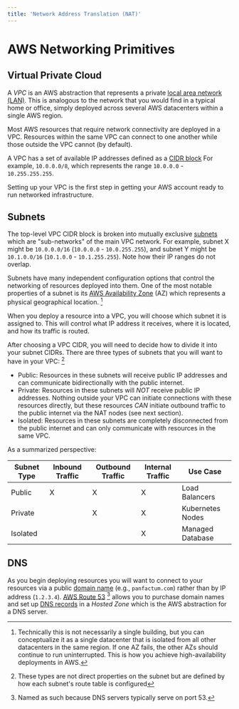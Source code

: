 ```yaml
---
title: 'Network Address Translation (NAT)'
---
```


# AWS Networking Primitives

## Virtual Private Cloud

A _VPC_ is an AWS abstraction that represents a private [local area network (LAN)](https://en.wikipedia.org/wiki/Local_area_network).
This is analogous to the network that you would find in a typical home or office, simply deployed across several AWS datacenters
within a single AWS region.

Most AWS resources that require network connectivity are deployed in a VPC. Resources within the same VPC can connect to
one another while those outside the VPC cannot (by default).

A VPC has a set of available IP addresses defined as a [CIDR block](https://aws.amazon.com/what-is/cidr/) For example,
`10.0.0.0/8`, which represents the range `10.0.0.0` - `10.255.255.255`.

Setting up your VPC is the first step in getting your AWS account ready to run networked infrastructure.

## Subnets

The top-level VPC CIDR block is broken into mutually exclusive [subnets](https://en.wikipedia.org/wiki/Subnet) which are
"sub-networks" of the main VPC network. For example, subnet X might be `10.0.0.0/16` (`10.0.0.0` - `10.0.255.255`), and
subnet Y might be `10.1.0.0/16` (`10.1.0.0` - `10.1.255.255`). Note how their IP ranges do not overlap.

Subnets have many independent configuration options that control the networking of resources deployed into them.
One of the most notable properties of a subnet is its [AWS Availability Zone](https://docs.aws.amazon.com/AWSEC2/latest/UserGuide/using-regions-availability-zones.html#concepts-availability-zones)
(AZ) which represents a physical geographical location. [^1]

[^1]:
    Technically this is not necessarily a single building, but you can conceptualize it as a single datacenter that
    is isolated from all other datacenters in the same region. If one AZ fails, the other AZs should continue
    to run uninterrupted. This is how you achieve high-availability deployments in AWS.

When you deploy a resource into a VPC, you will choose which
subnet it is assigned to. This will control what IP address it receives, where it is located, and how its traffic
is routed.

After choosing a VPC CIDR, you will need to decide how to divide it into your subnet CIDRs.
There are three types of subnets that you will want to have in your VPC: [^3]

- Public: Resources in these subnets will receive public IP addresses and can communicate
  bidirectionally with the public internet.
- Private: Resources in these subnets will _NOT_ receive public IP addresses. Nothing outside your VPC can
  initiate connections with these resources directly, but these resources _CAN_ initiate outbound
  traffic to the public internet via the NAT nodes (see next section).
- Isolated: Resources in these subnets are completely disconnected from the public internet and can
  only communicate with resources in the same VPC.

As a summarized perspective:

| Subnet Type | Inbound Traffic | Outbound Traffic | Internal Traffic | Use Case         |
| ----------- | --------------- | ---------------- | ---------------- | ---------------- |
| Public      | X               | X                | X                | Load Balancers   |
| Private     |                 | X                | X                | Kubernetes Nodes |
| Isolated    |                 |                  | X                | Managed Database |

[^3]: These types are not direct properties on the subnet but are defined by how each subnet's route table is configured

## DNS

As you begin deploying resources you will want
to connect to your resources via a public [domain name](https://en.wikipedia.org/wiki/Domain_name)
(e.g., `panfactum.com`) rather than by IP address (`1.2.3.4`). [AWS Route 53](https://aws.amazon.com/route53/) [^4] allows you to purchase domain
names and set up [DNS records](https://www.cloudflare.com/learning/dns/dns-records/) in a _Hosted Zone_ which is
the AWS abstraction for a DNS server.

[^4]: Named as such because DNS servers typically serve on port 53.
